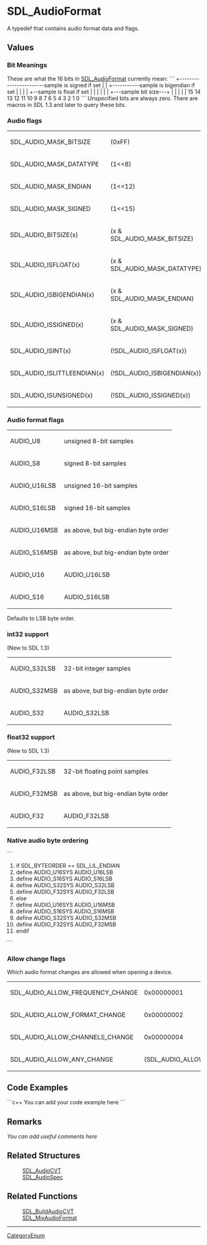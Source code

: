 <!-- pragma section-numbers off -->
<!-- pragma disable-camelcase -->

= SDL_AudioFormat =
A typedef that contains audio format data and flags.


== Values ==
=== Bit Meanings ===
These are what the 16 bits in [[SDL_AudioFormat]] currently mean:
```
+-----------------------sample is signed if set
|
|         +-----------sample is bigendian if set
|         |
|         |           +--sample is float if set
|         |           |
|         |           | +---sample bit size---+
|         |           | |                     |
15 14 13 12 11 10  9  8  7  6  5  4  3  2  1  0 
```
Unspecified bits are always zero.  There are macros in SDL 1.3 and later to query these bits. 

=== Audio flags ===
{|
|SDL_AUDIO_MASK_BITSIZE
|(0xFF)
|-
|SDL_AUDIO_MASK_DATATYPE
|(1<<8)
|-
|SDL_AUDIO_MASK_ENDIAN
|(1<<12)
|-
|SDL_AUDIO_MASK_SIGNED
|(1<<15)
|-
|SDL_AUDIO_BITSIZE(x)
|(x & SDL_AUDIO_MASK_BITSIZE)
|-
|SDL_AUDIO_ISFLOAT(x)
|(x & SDL_AUDIO_MASK_DATATYPE)
|-
|SDL_AUDIO_ISBIGENDIAN(x)
|(x & SDL_AUDIO_MASK_ENDIAN)
|-
|SDL_AUDIO_ISSIGNED(x)
|(x & SDL_AUDIO_MASK_SIGNED)
|-
|SDL_AUDIO_ISINT(x)
|(!SDL_AUDIO_ISFLOAT(x))
|-
|SDL_AUDIO_ISLITTLEENDIAN(x)
|(!SDL_AUDIO_ISBIGENDIAN(x))
|-
|SDL_AUDIO_ISUNSIGNED(x)
|(!SDL_AUDIO_ISSIGNED(x))
|}

=== Audio format flags ===
{|
|AUDIO_U8
|unsigned 8-bit samples
|-
|AUDIO_S8
|signed 8-bit samples
|-
|AUDIO_U16LSB
|unsigned 16-bit samples
|-
|AUDIO_S16LSB
|signed 16-bit samples
|-
|AUDIO_U16MSB
|as above, but big-endian byte order
|-
|AUDIO_S16MSB
|as above, but big-endian byte order
|-
|AUDIO_U16
|AUDIO_U16LSB
|-
|AUDIO_S16
|AUDIO_S16LSB
|}
Defaults to LSB byte order.

=== int32 support ===
(New to SDL 1.3)
{|
|AUDIO_S32LSB
|32-bit integer samples
|-
|AUDIO_S32MSB
|as above, but big-endian byte order
|-
|AUDIO_S32
|AUDIO_S32LSB
|}

=== float32 support ===
(New to SDL 1.3)
{|
|AUDIO_F32LSB
|32-bit floating point samples
|-
|AUDIO_F32MSB
|as above, but big-endian byte order
|-
|AUDIO_F32
|AUDIO_F32LSB
|}

=== Native audio byte ordering ===
```
#if SDL_BYTEORDER == SDL_LIL_ENDIAN
#define AUDIO_U16SYS AUDIO_U16LSB
#define AUDIO_S16SYS AUDIO_S16LSB
#define AUDIO_S32SYS AUDIO_S32LSB
#define AUDIO_F32SYS AUDIO_F32LSB
#else
#define AUDIO_U16SYS AUDIO_U16MSB
#define AUDIO_S16SYS AUDIO_S16MSB
#define AUDIO_S32SYS AUDIO_S32MSB
#define AUDIO_F32SYS AUDIO_F32MSB
#endif
```

=== Allow change flags ===
Which audio format changes are allowed when opening a device.
{|
|SDL_AUDIO_ALLOW_FREQUENCY_CHANGE
|0x00000001
|-
|SDL_AUDIO_ALLOW_FORMAT_CHANGE
|0x00000002
|-
|SDL_AUDIO_ALLOW_CHANNELS_CHANGE
|0x00000004
|-
|SDL_AUDIO_ALLOW_ANY_CHANGE
|(SDL_AUDIO_ALLOW_FREQUENCY_CHANGE|SDL_AUDIO_ALLOW_FORMAT_CHANGE|SDL_AUDIO_ALLOW_CHANNELS_CHANGE)
|}


== Code Examples ==
```c++
You can add your code example here
```

== Remarks ==
''You can add useful comments here''

== Related Structures ==
:[[SDL_AudioCVT]]
:[[SDL_AudioSpec]]

== Related Functions ==
:[[SDL_BuildAudioCVT]]
:[[SDL_MixAudioFormat]]

----
[[CategoryEnum]]
